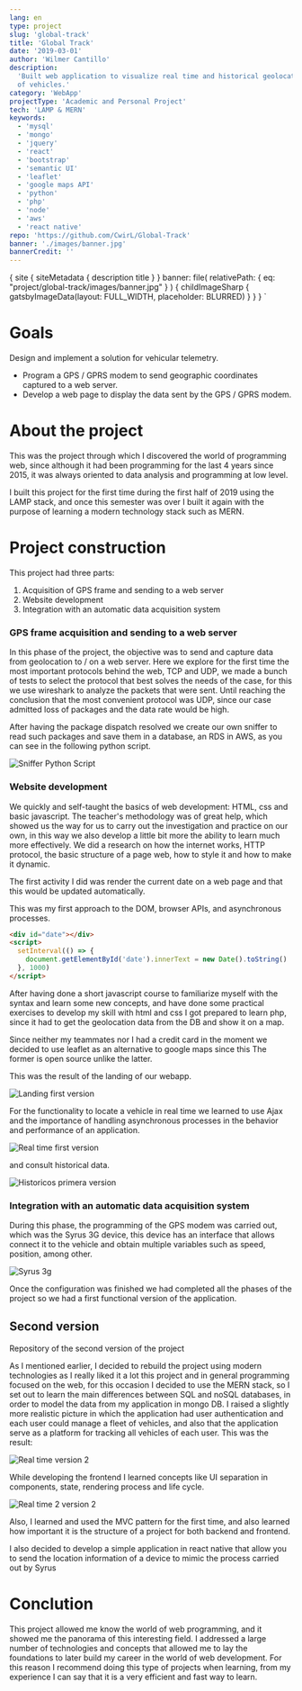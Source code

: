 ```yaml
---
lang: en
type: project
slug: 'global-track'
title: 'Global Track'
date: '2019-03-01'
author: 'Wilmer Cantillo'
description:
  'Built web application to visualize real time and historical geolocation data
  of vehicles.'
category: 'WebApp'
projectType: 'Academic and Personal Project'
tech: 'LAMP & MERN'
keywords:
  - 'mysql'
  - 'mongo'
  - 'jquery'
  - 'react'
  - 'bootstrap'
  - 'semantic UI'
  - 'leaflet'
  - 'google maps API'
  - 'python'
  - 'php'
  - 'node'
  - 'aws'
  - 'react native'
repo: 'https://github.com/CwirL/Global-Track'
banner: './images/banner.jpg'
bannerCredit: ''
---
```


  {
    site {
      siteMetadata {
        description
        title
      }
    }
    banner: file(
      relativePath: { eq: "project/global-track/images/banner.jpg" }
    ) {
      childImageSharp {
        gatsbyImageData(layout: FULL_WIDTH, placeholder: BLURRED)
      }
    }
  }
`

# Goals

<PAfterHeading>
  Design and implement a solution for vehicular telemetry.
</PAfterHeading>

- Program a GPS / GPRS modem to send geographic coordinates captured to a web
  server.
- Develop a web page to display the data sent by the GPS / GPRS modem.

# About the project

<PAfterHeading>
  This was the project through which I discovered the world of programming web,
  since although it had been programming for the last 4 years since 2015, it was
  always oriented to data analysis and programming at low level.
</PAfterHeading>

I built this project for the first time during the first half of 2019 using the
LAMP stack, and once this semester was over I built it again with the purpose of
learning a modern technology stack such as MERN.

# Project construction

<PAfterHeading>

This project had three parts:

</PAfterHeading>

1. Acquisition of GPS frame and sending to a web server
2. Website development
3. Integration with an automatic data acquisition system

### GPS frame acquisition and sending to a web server

<PAfterHeading>
  In this phase of the project, the objective was to send and capture data from
  geolocation to / on a web server. Here we explore for the first time the most
  important protocols behind the web, TCP and UDP, we made a bunch of tests to
  select the protocol that best solves the needs of the case, for this we use
  wireshark to analyze the packets that were sent. Until reaching the conclusion
  that the most convenient protocol was UDP, since our case admitted loss of
  packages and the data rate would be high.
</PAfterHeading>

After having the package dispatch resolved we create our own sniffer to read
such packages and save them in a database, an RDS in AWS, as you can see in the
following python script.

![Sniffer Python Script](./images/sniffer.png)

### Website development

<PAfterHeading>
  We quickly and self-taught the basics of web development: HTML, css and basic
  javascript. The teacher's methodology was of great help, which showed us the
  way for us to carry out the investigation and practice on our own, in this way
  we also develop a little bit more the ability to learn much more effectively.
  We did a research on how the internet works, HTTP protocol, the basic
  structure of a page web, how to style it and how to make it dynamic.
</PAfterHeading>

The first activity I did was render the current date on a web page and that this
would be updated automatically.

<DynamicDate />
<PAfterHeading>
  This was my first approach to the DOM, browser APIs, and asynchronous
  processes.
</PAfterHeading>

```html
<div id="date"></div>
<script>
  setInterval(() => {
    document.getElementById('date').innerText = new Date().toString()
  }, 1000)
</script>
```

After having done a short javascript course to familiarize myself with the
syntax and learn some new concepts, and have done some practical exercises to
develop my skill with html and css I got prepared to learn php, since it had to
get the geolocation data from the DB and show it on a map.

Since neither my teammates nor I had a credit card in the moment we decided to
use leaflet as an alternative to google maps since this The former is open
source unlike the latter.

This was the result of the landing of our webapp.

![Landing first version](./images/landing.png)

For the functionality to locate a vehicle in real time we learned to use Ajax
and the importance of handling asynchronous processes in the behavior and
performance of an application.

![Real time first version](./images/real-time.png)

and consult historical data.

![Historicos primera version](./images/historical.png)

### Integration with an automatic data acquisition system

<PAfterHeading>
  During this phase, the programming of the GPS modem was carried out, which was
  the Syrus 3G device, this device has an interface that allows connect it to
  the vehicle and obtain multiple variables such as speed, position, among
  other.
</PAfterHeading>

![Syrus 3g](./images/syrus.png)

Once the configuration was finished we had completed all the phases of the
project so we had a first functional version of the application.

## Second version

<Link target="_ blank" href="https://github.com/CwirL/TrackApp">
  <Badge
    variant="subtle"
    colorScheme="black"
    textTransform="capitalize"
    display="flex"
    alignItems="center"
  >
    <Text marginRight="0.4rem">
      Repository of the second version of the project
    </Text>
    <FaExternalLinkAlt />
  </Badge>
</Link>

As I mentioned earlier, I decided to rebuild the project using modern
technologies as I really liked it a lot this project and in general programming
focused on the web, for this occasion I decided to use the MERN stack, so I set
out to learn the main differences between SQL and noSQL databases, in order to
model the data from my application in mongo DB. I raised a slightly more
realistic picture in which the application had user authentication and each user
could manage a fleet of vehicles, and also that the application serve as a
platform for tracking all vehicles of each user. This was the result:

![Real time version 2](./images/track-app.png)

While developing the frontend I learned concepts like UI separation in
components, state, rendering process and life cycle.

![Real time 2 version 2](./images/track-select.png)

Also, I learned and used the MVC pattern for the first time, and also learned
how important it is the structure of a project for both backend and frontend.

I also decided to develop a simple application in react native that allow you to
send the location information of a device to mimic the process carried out by
Syrus

# Conclution

<PAfterHeading>
  This project allowed me know the world of web programming, and it showed me
  the panorama of this interesting field. I addressed a large number of
  technologies and concepts that allowed me to lay the foundations to later
  build my career in the world of web development. For this reason I recommend
  doing this type of projects when learning, from my experience I can say that
  it is a very efficient and fast way to learn.
</PAfterHeading>

